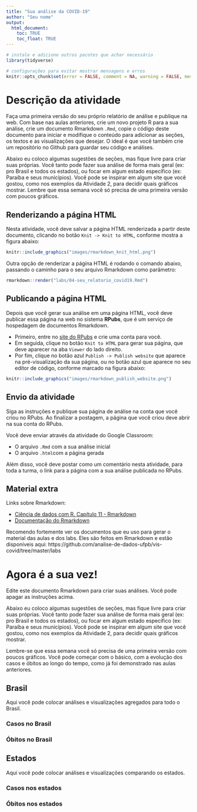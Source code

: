 ```yaml
---
title: "Sua análise da COVID-19"
author: "Seu nome"
output:
  html_document:
    toc: TRUE
    toc_float: TRUE
---
```


```r
# instale e adicione outros pacotes que achar necessário
library(tidyverse)

# configurações para evitar mostrar mensagens e erros
knitr::opts_chunk$set(error = FALSE, comment = NA, warning = FALSE, message = FALSE)
```

# Descrição da atividade

Faça uma primeira versão do seu próprio relatório de análise e publique na web. Com base nas aulas anteriores, crie um novo projeto R para a sua análise, crie um documento Rmarkdown `.Rmd`, copie o código deste documento para iniciar e modifique o conteúdo para adicionar as seções, os textos e as visualizações que desejar. O ideal é que você também crie um repositório no Github para guardar seu código e análises.

Abaixo eu coloco algumas sugestões de seções, mas fique livre para criar suas próprias. Você tanto pode fazer sua análise de forma mais geral (ex: pro Brasil e todos os estados), ou focar em algum estado específico (ex: Paraíba e seus municípios). Você pode se inspirar em algum site que você gostou, como nos exemplos da Atividade 2, para decidir quais gráficos mostrar. Lembre que essa semana você só precisa de uma primeira versão com poucos gráficos.

## Renderizando a página HTML

Nesta atividade, você deve salvar a página HTML renderizada a partir deste documento, clicando no botão `Knit -> Knit to HTML`, conforme mostra a figura abaixo:

```r
knitr::include_graphics("images/rmarkdown_knit_html.png")
```

Outra opção de renderizar a página HTML é rodando o comando abaixo, passando o caminho para o seu arquivo Rmarkdown como parâmetro:

```r
rmarkdown::render("labs/04-seu_relatorio_covid19.Rmd")
```

## Publicando a página HTML

Depois que você gerar sua análise em uma página HTML, você deve publicar essa página na web no sistema **RPubs**, que é um serviço de hospedagem de documentos Rmarkdown.

- Primeiro, entre no [site do RPubs](http://rpubs.com/) e crie uma conta para você.
- Em seguida, clique no botão `Knit to HTML` para gerar sua página, que deve aparecer na aba `Viewer` do lado direito.
- Por fim, clique no botão azul `Publish -> Publish website` que aparece na pré-visualização da sua página, ou no botão azul que aparece no seu editor de código, conforme marcado na figura abaixo:

```r
knitr::include_graphics("images/rmarkdown_publish_website.png")
```

## Envio da atividade

Siga as instruções e publique sua página de análise na conta que você criou no RPubs. Ao finalizar a postagem, a página que você criou deve abrir na sua conta do RPubs.

Você deve enviar através da atividade do Google Classroom:

- O arquivo `.Rmd` com a sua análise inicial
- O arquivo `.html`com a página gerada

Além disso, você deve postar como um comentário nesta atividade, para toda a turma, o link para a página com a sua análise publicada no RPubs.


## Material extra

Links sobre Rmarkdown:

- [Ciência de dados com R. Capítulo 11 - Rmarkdown](https://cdr.ibpad.com.br/rmarkdown.html)
- [Documentação do Rmarkdown](https://rmarkdown.rstudio.com/lesson-1.html)

Recomendo fortemente ver os documentos que eu uso para gerar o material das aulas e dos labs. Eles são feitos em Rmarkdown e estão disponíveis aqui: https://github.com/analise-de-dados-ufpb/vis-covid/tree/master/labs


# Agora é a sua vez!

Edite este documento Rmarkdown para criar suas análises. Você pode apagar as instruções acima.

Abaixo eu coloco algumas sugestões de seções, mas fique livre para criar suas próprias. Você tanto pode fazer sua análise de forma mais geral (ex: pro Brasil e todos os estados), ou focar em algum estado específico (ex: Paraíba e seus municípios). Você pode se inspirar em algum site que você gostou, como nos exemplos da Atividade 2, para decidir quais gráficos mostrar.

Lembre-se que essa semana você só precisa de uma primeira versão com poucos gráficos. Você pode começar com o básico, com a evolução dos casos e óbitos ao longo do tempo, como já foi demonstrado nas aulas anteriores.


## Brasil

Aqui você pode colocar análises e visualizações agregados para todo o Brasil.

### Casos no Brasil

### Óbitos no Brasil


## Estados

Aqui você pode colocar análises e visualizações comparando os estados.

### Casos nos estados

### Óbitos nos estados

